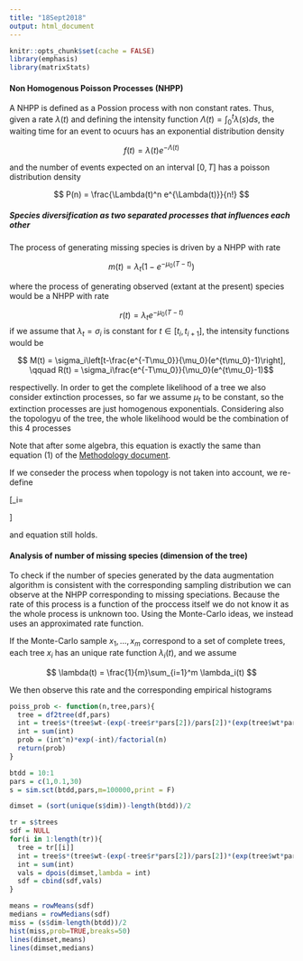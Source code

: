 ```yaml
---
title: "18Sept2018"
output: html_document
---
```


```r
knitr::opts_chunk$set(cache = FALSE)
library(emphasis)
library(matrixStats)
```

#### Non Homogenous Poisson Processes (NHPP) 

A NHPP is defined as a Possion process with non constant rates. Thus, given a rate $\lambda(t)$ and defining the intensity function $\Lambda(t) = \int_0^t \lambda(s) ds$, the waiting time for an event to ocuurs has an exponential distribution density 

$$ f(t) = \lambda(t)e^{-\Lambda(t)} $$

and the number of events expected on an interval $[0,T]$ has a poisson distribution density 

$$ P(n) = \frac{\Lambda(t)^n e^{\Lambda(t)}}{n!} $$


##### Species diversification as two separated processes that influences each other 


The process of generating missing species is driven by a NHPP with rate 

$$ m(t) = \lambda_t(1-e^{-\mu_0(T-t)}) $$

where the process of generating observed (extant at the present) species would be a NHPP with rate 

$$ r(t) = \lambda_t e^{-\mu_0 (T-t)} $$
if we assume that $\lambda_t=\sigma_i$ is constant for $t \in [t_{i},t_{i+1}]$, the intensity functions would be 

$$ M(t) = \sigma_i\left[t-\frac{e^{-T\mu_0}}{\mu_0}(e^{t\mu_0}-1)\right], \qquad R(t) = \sigma_i\frac{e^{-T\mu_0}}{\mu_0}(e^{t\mu_0}-1)$$

respectivelly. In order to get the complete likelihood of a tree we also consider extinction processes, so far we assume $\mu_t$ to be constant, so the extinction processes are just homogenous exponentials. Considering also the topologyu of the tree, the whole likelihood would be the combination of this 4 processes 

 \begin{equation} \label{lik2} f_X(x;\phi) = \underbrace{\left(\prod_{i=1}^{d} e^{-\sigma_i\left[\Delta t_i-\frac{e^{-T\mu_0}}{\mu_0}  e^{\Delta t_i \mu_0}-1)\right]}\right)}_\text{missing speciations}\underbrace{\left(\prod_{i=1}^{d} e^{-\sigma_i\frac{e^{-T \mu_0}}{\mu_0}(e^{\Delta t_i \mu_0}-1)} \right)}_\text{extant speciations}\underbrace{\left(\prod_{i=1}^{d} e^{-n_t\mu_0\Delta t_i}\right)}_\text{extinctions}\underbrace{\left( \prod_{i=1}^{d-1} \rho_i \right)}_\text{topology} \end{equation}
 
 Note that after some algebra, this equation is exactly the same than equation (1) of the [Methodology document](https://github.com/franciscorichter/emphasis/blob/master/Methodology.pdf). 
 
 If we conseder the process when topology is not taken into account, we re-define 
 
 \[\rho_i= \begin{cases} 
      n_{t_i} \lambda_i & \text{if speciation at time } t_i \\
      n_{t_i} \mu_i & \text{if extinction at time } t_i
   \end{cases}
\]


and equation \ref{lik2} still holds. 


#### Analysis of number of missing species (dimension of the tree)


To check if the number of species generated by the data augmentation algorithm is consistent with the corresponding sampling distribution we can observe at the NHPP corresponding to missing speciations. Because the rate of this process is a function of the proccess itself we do not know it as the whole process is unknown too. Using the Monte-Carlo ideas, we instead uses an approximated rate function.

If the Monte-Carlo sample $x_1,...,x_m$ correspond to a set of complete trees, each tree $x_i$ has an unique rate function $\lambda_i(t)$, and we assume 


$$ \lambda(t) = \frac{1}{m}\sum_{i=1}^m \lambda_i(t) $$


We then observe this rate and the corresponding empirical histograms


```r


poiss_prob <- function(n,tree,pars){
  tree = df2tree(df,pars)
  int = tree$s*(tree$wt-(exp(-tree$r*pars[2])/pars[2])*(exp(tree$wt*pars[2])-1))
  int = sum(int)
  prob = (int^n)*exp(-int)/factorial(n)
  return(prob)
}

btdd = 10:1
pars = c(1,0.1,30)
s = sim.sct(btdd,pars,m=100000,print = F)

dimset = (sort(unique(s$dim))-length(btdd))/2

tr = s$trees
sdf = NULL
for(i in 1:length(tr)){
  tree = tr[[i]]
  int = tree$s*(tree$wt-(exp(-tree$r*pars[2])/pars[2])*(exp(tree$wt*pars[2])-1))
  int = sum(int)
  vals = dpois(dimset,lambda = int)
  sdf = cbind(sdf,vals)
}

means = rowMeans(sdf)
medians = rowMedians(sdf)
miss = (s$dim-length(btdd))/2
hist(miss,prob=TRUE,breaks=50)
lines(dimset,means)
lines(dimset,medians)

```

